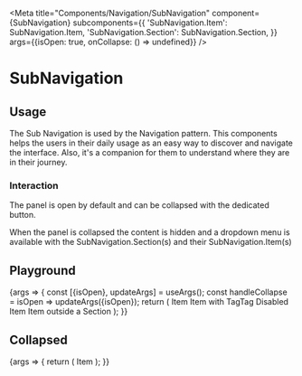 
<Meta
  title="Components/Navigation/SubNavigation"
  component={SubNavigation}
  subcomponents={{
    'SubNavigation.Item': SubNavigation.Item,
    'SubNavigation.Section': SubNavigation.Section,
  }}
  args={{isOpen: true, onCollapse: () => undefined}}
/>

# SubNavigation

## Usage

The Sub Navigation is used by the Navigation pattern. This components helps the users in their daily usage as an easy
way to discover and navigate the interface. Also, it's a companion for them to understand where they are in their
journey.

### Interaction

The panel is open by default and can be collapsed with the dedicated button.

When the panel is collapsed the content is hidden and a dropdown menu is available with the SubNavigation.Section(s) and
their SubNavigation.Item(s)

## Playground

<Canvas>
  <Story name="Standard">
    {args => {
      const [{isOpen}, updateArgs] = useArgs();
      const handleCollapse = isOpen => updateArgs({isOpen});
      return (
        <SubNavigation {...args} onCollapse={handleCollapse}>
          <SubNavigation.Section>
            <SubNavigation.Item target="_blank" href="/">
              Item
            </SubNavigation.Item>
            <SubNavigation.Item target="_blank" href="/">
              Item with Tag<Tag tint="blue">Tag</Tag>
            </SubNavigation.Item>
            <SubNavigation.Item target="_blank" href="/" disabled>
              Disabled Item
            </SubNavigation.Item>
          </SubNavigation.Section>
          <SubNavigation.Item target="_blank" href="/">
            Item outside a Section
          </SubNavigation.Item>
        </SubNavigation>
      );
    }}
  </Story>
</Canvas>

<ArgsTable story="Standard" />

## Collapsed

<Canvas>
  <Story name="Collapsed">
    {args => {
      return (
        <SubNavigation {...args} isOpen={false}>
          <SubNavigation.Section>
            <SubNavigation.Item target="_blank" href="/">
              Item
            </SubNavigation.Item>
          </SubNavigation.Section>
        </SubNavigation>
      );
    }}
  </Story>
</Canvas>
